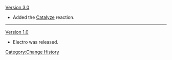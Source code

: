 [[Version 3.0]]
* Added the [[Catalyze]] reaction.
----
[[Version 1.0]]
* Electro was released.
<noinclude>[[Category:Change History]]</noinclude>